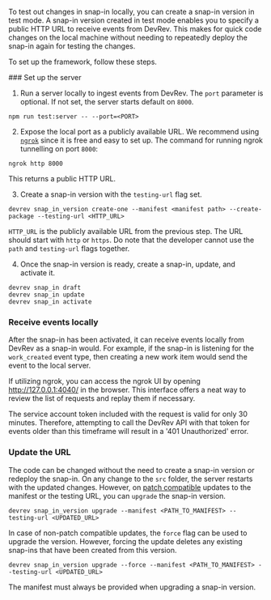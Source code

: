 To test out changes in snap-in locally, you can create a snap-in version in test mode.
A snap-in version created in test mode enables you to specify a public HTTP URL to receive events from DevRev. This makes for
quick code changes on the local machine without needing to repeatedly deploy the snap-in again for testing the changes.

To set up the framework, follow these steps.

<Steps>
### Set up the server

1. Run a server locally to ingest events from DevRev. The `port` parameter is optional. If not set, the server starts default on `8000`.

  ```
  npm run test:server -- --port=<PORT>
  ```

2. Expose the local port as a publicly available URL. We recommend using [`ngrok`](https://ngrok.com/download) since it is free and easy to set up. The command for running ngrok tunnelling on port `8000`:

  ```
  ngrok http 8000
  ```

  This returns a public HTTP URL.

3. Create a snap-in version with the `testing-url` flag set.

  ```
  devrev snap_in_version create-one --manifest <manifest path> --create-package --testing-url <HTTP_URL>
  ```

  `HTTP_URL` is the publicly available URL from the previous step. The URL should start with `http` or `https`. Do note that
  the developer cannot use the `path` and `testing-url` flags together.

4. Once the snap-in version is ready, create a snap-in, update, and activate it.

  ```
  devrev snap_in draft
  devrev snap_in update
  devrev snap_in activate
  ```

### Receive events locally

After the snap-in has been activated, it can receive events locally from DevRev as a
snap-in would. For example, if the snap-in is listening for the `work_created` event type, then creating a
new work item would send the event to the local server.

If utilizing ngrok, you can access the ngrok UI by opening http://127.0.0.1:4040/ in the browser. This interface offers a neat way to review the list of requests and replay them if necessary.

The service account token included with the request is valid for only 30 minutes. Therefore, attempting to call the DevRev API with that token for events older than this timeframe will result in a '401 Unauthorized' error.

### Update the URL

The code can be changed without the need to create a snap-in version or redeploy the snap-in. On any change to the
`src` folder, the server restarts with the updated changes. However, on [patch compatible](/snapin-development/upgrade-snap-ins#version-compatibility) updates to the manifest or the testing URL, you can `upgrade` the snap-in version.

```
devrev snap_in_version upgrade --manifest <PATH_TO_MANIFEST> --testing-url <UPDATED_URL>
```

In case of non-patch compatible updates, the `force` flag can be used to upgrade the version. However, forcing the update deletes any
existing snap-ins that have been created from this version.

```
devrev snap_in_version upgrade --force --manifest <PATH_TO_MANIFEST> --testing-url <UPDATED_URL>
```

The manifest must always be provided when upgrading a snap-in version.

</Steps>
